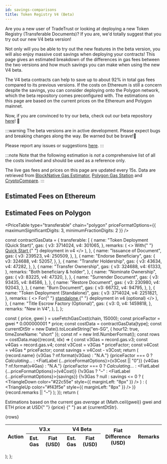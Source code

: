 ```yaml
---
id: savings-comparisons
title: Token Registry V4 (Beta)
---
```



Are you a new user of TradeTrust or looking at deploying a new Token Registry (Transferable Documents)? If you are, we'd totally suggest that you try out our new V4 beta version!

Not only will you be able to try out the new features in the beta version, you will also enjoy massive cost savings when deploying your contracts!
This page gives an estimated breakdown of the differences in gas fees between the two versions and how much savings you can make when using the new V4 beta.

The V4 beta contracts can help to save up to about 92% in total gas fees compared to its previous versions.
If the costs on Ethereum is still a concern despite the savings, you can consider deploying onto the Polygon network, which the beta repository comes preconfigured with.
The estimations on this page are based on the current prices on the Ethereum and Polygon mainnet.

Now, if you are convinced to try our beta, check out our beta repository [here](https://github.com/Open-Attestation/token-registry/tree/beta)! 🎉

:::warning
The beta versions are in active development. Please expect bugs and breaking changes along the way. Be warned but be brave!💪

Please report any issues or suggestions [here](https://github.com/Open-Attestation/token-registry/issues).
:::

:::note
Note that the following estimation is _not_ a comprehensive list of all the costs involved and should be used as a reference only.

The live gas fees and prices on this page are updated every 15s. Data are retrieved from [BlockNative Gas Estimator](https://www.blocknative.com/gas-estimator), [Polygon Gas Station](https://polygon.technology) and [CryptoCompare](https://www.cryptocompare.com/).
:::

## Estimated Fees on Ethereum

<PriceTable type="transferable" chain="ethereum" />

## Estimated Fees on Polygon

<PriceTable
  type="transferable"
  chain="polygon"
  priceFormatOptions={{ maximumSignificantDigits: 3, minimumFractionDigits: 2 }}
/>

const contractGasData = {
  transferable: [
    {
      name: "Token Deployment (Quick Start)",
      gas: {
        v3: 3714024,
        v4: 301065,
      },
      remarks: (
        <>
          With{" "}
          <a href="https://github.com/Open-Attestation/token-registry/tree/beta#quick-start" target="_blank">
            Quick Start
          </a>{" "}
          deployment in v4
        </>
      ),
    },
    {
      name: "Issuance of Document",
      gas: {
        v3: 239523,
        v4: 250509,
      },
    },
    {
      name: "Endorse Beneficiary",
      gas: {
        v3: 324688,
        v4: 52057,
      },
    },
    {
      name: "Transfer Holdership",
      gas: {
        v3: 43634,
        v4: 47282,
      },
    },
    {
      name: "Transfer Ownership",
      gas: {
        v3: 324688,
        v4: 61333,
      },
      remarks: "Both beneficiary & holder",
    },
    {
      name: "Nominate Ownership",
      gas: {
        v3: 83225,
        v4: 47320,
      },
    },
    {
      name: "Surrender Document",
      gas: {
        v3: 93435,
        v4: 84586,
      },
    },
    {
      name: "Restore Document",
      gas: {
        v3: 230980,
        v4: 92043,
      },
    },
    {
      name: "Burn Document",
      gas: {
        v3: 66732,
        v4: 94795,
      },
    },
    {
      name: "Token Deployment (Standalone)",
      gas: {
        v3: 3714024,
        v4: 2251821,
      },
      remarks: (
        <>
          For{" "}
          <a href="https://github.com/Open-Attestation/token-registry/tree/beta#stand-alone-contract" target="_blank">
            standalone
          </a>{" "}
          deployment in v4 (optional)
        </>
      ),
    },
    {
      name: "Title Escrow Factory (Optional)",
      gas: {
        v3: 0,
        v4: 1459818,
      },
      remarks: "New in V4",
    },
  ],
};

  const { price, gwei } = useFetchGasCost(chain, 15000);
  const priceFactor = gwei * 0.000000001 * price;
  const costData = contractGasData[type];
  const currentDtStr = new Date().toLocaleString("en-SG", { hour12: true, timeZoneName: "short" });
  const nf = new Intl.NumberFormat();
  const rows = costData.map((record, idx) => {
    const v3Gas = record.gas.v3;
    const v4Gas = record.gas.v4;
    const v3Cost = v3Gas * priceFactor;
    const v4Cost = v4Gas * priceFactor;
    const savings = v4Cost - v3Cost;
    return (
      <tr key={idx}>
        <td>{record.name}</td>
        <td> {v3Gas ? nf.format(v3Gas) : "N.A."}</td>
        <td>
          {priceFactor === 0 ? <em>Calculating...</em> : <FiatLabel {...priceFormatOptions}>{v3Cost || "0"}</FiatLabel>}
        </td>
        <td> {v4Gas ? nf.format(v4Gas) : "N.A."}</td>
        <td>{priceFactor === 0 ? <em>Calculating...</em> : <FiatLabel {...priceFormatOptions}>{v4Cost}</FiatLabel>}</td>
        <td align="center">
          {!v3Gas ? "–" : <FiatLabel {...priceFormatOptions}>{savings}</FiatLabel>}
          {!v3Gas ? null : savings <= 0 ? (
            <TriangleDown color="#22c55e" style={{ marginLeft: "8px" }} />
          ) : (
            <TriangleUp color="#f43f5e" style={{ marginLeft: "8px" }} />
          )}
        </td>
        <td>{record.remarks || "–"}</td>
      </tr>
    );
  });
  return (
    <div>
      <p>
        Estimations based on the current gas <em>average</em> at <BoxTag>{Math.ceil(gwei)} gwei</BoxTag> and ETH price
        at USD{" "}
        <BoxTag>
          <FiatLabel>{price}</FiatLabel>
        </BoxTag>{" "}
        as at {currentDtStr}.
      </p>
      <table>
        <thead>
          <tr>
            <th rowSpan="2">Action</th>
            <th colSpan="2">V3.x</th>
            <th colSpan="2">V4 Beta</th>
            <th rowSpan="2">Fiat Difference (USD)</th>
            <th rowSpan="2">Remarks</th>
          </tr>
          <tr>
            <th>Est. Gas</th>
            <th>Fiat (USD)</th>
            <th>Est. Gas</th>
            <th>Fiat (USD)</th>
          </tr>
        </thead>
        <tbody>{rows}</tbody>
      </table>
    </div>
  );
};
